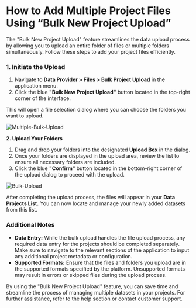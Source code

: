 # **How to Add Multiple Project Files Using “Bulk New Project Upload”**

The "Bulk New Project Upload" feature streamlines the data upload process by allowing you to upload an entire folder of files or multiple folders simultaneously. Follow these steps to add your project files efficiently.

### **1\. Initiate the Upload**

1. Navigate to **Data Provider \> Files \> Bulk Project Upload** in the application menu.  
2. Click the blue **"Bulk New Project Upload"** button located in the top-right corner of the interface.

This will open a file selection dialog where you can choose the folders you want to upload.

<Frame>
  <img src="/images/bulk1.JPG" alt="Multiple-Bulk-Upload" style={{ borderRadius: '0.5rem' }} />
</Frame>

**2\. Upload Your Folders**

1. Drag and drop your folders into the designated **Upload Box** in the dialog.  
2. Once your folders are displayed in the upload area, review the list to ensure all necessary folders are included.  
3. Click the blue **"Confirm"** button located in the bottom-right corner of the upload dialog to proceed with the upload.

<Frame>
  <img src="/images/multi-folder.png" alt="Bulk-Upload" style={{ borderRadius: '0.5rem' }} />
</Frame>

After completing the upload process, the files will appear in your **Data Projects List.** You can now locate and manage your newly added datasets from this list.  

### **Additional Notes**

* **Data Entry:** While the bulk upload handles the file upload process, any required data entry for the projects should be completed separately. Make sure to navigate to the relevant sections of the application to input any additional project metadata or configuration.  
* **Supported Formats:** Ensure that the files and folders you upload are in the supported formats specified by the platform. Unsupported formats may result in errors or skipped files during the upload process.

By using the "Bulk New Project Upload" feature, you can save time and streamline the process of managing multiple datasets in your projects. For further assistance, refer to the help section or contact customer support.
